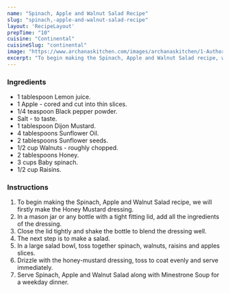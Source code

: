---
name: "Spinach, Apple and Walnut Salad Recipe"
slug: "spinach,-apple-and-walnut-salad-recipe"
layout: 'RecipeLayout'
prepTime: "10"
cuisine: "Continental"
cuisineSlug: "continental"
image: "https://www.archanaskitchen.com/images/archanaskitchen/1-Author/Curryandvanilla/Spinach_Apple_and_Walnuts_Salad.jpg"
excerpt: "To begin making the Spinach, Apple and Walnut Salad recipe, we will firstly make the Honey Mustard dressing"
---

### Ingredients

- 1 tablespoon Lemon juice.
- 1 Apple - cored and cut into thin slices.
- 1/4 teaspoon Black pepper powder.
- Salt - to taste.
- 1 tablespoon Dijon Mustard.
- 4 tablespoons Sunflower Oil.
- 2 tablespoons Sunflower seeds.
- 1/2 cup Walnuts - roughly chopped.
- 2 tablespoons Honey.
- 3 cups Baby spinach.
- 1/2 cup Raisins.

### Instructions

1. To begin making the Spinach, Apple and Walnut Salad recipe, we will firstly make the Honey Mustard dressing.
1. In a mason jar or any bottle with a tight fitting lid, add all the ingredients of the dressing.
1. Close the lid tightly and shake the bottle to blend the dressing well.
1. The next step is to make a salad.
1. In a large salad bowl, toss together spinach, walnuts, raisins and apples slices.
1. Drizzle with the honey-mustard dressing, toss to coat evenly and serve immediately.
1. Serve Spinach, Apple and Walnut Salad along with Minestrone Soup for a weekday dinner.
